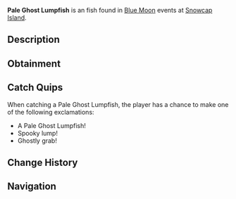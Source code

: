 {{FishInfobox
|image          = Pale Ghost Lumpfish.png
|rarity         = Uncommon
|sea            = First Sea
|location       = [[Blue Moon - First Sea]]
|sublocation    = 
|sources        = Fishing Rod
|radar_location = 
|prog_speed     = +40
|xp             = 750
|weather        = Foggy
|time           = 
|season         = Winter
|bait           = Flakes
|base_weight    = 0.8
|base_value     = 1000
|weight_range   = 0.6
|base_chance    = 90
|base_resil     = 60
}}
'''Pale Ghost Lumpfish''' is an {{Rarity|Uncommon}} fish found in [[Blue Moon]] events at [[Snowcap Island]].

== Description ==
{{Description|A round, pallid fish that clings to ice with an eerie, spectral presence.|Bestiary Entry}}

== Obtainment ==
{{Description|It haunts the foggy chill of dusk.|Bestiary Hint}}
{{Fish Availability|
Blue Moon/First Sea
|top_rods      = 
Training Rod\346153.85\346153.85;
Flimsy Rod\267444.1\271364.48;
Leviathan's Fang Rod\177635.81\107752.63;
Free Spirit Rod\176650.31\126531.95;
Trident Rod\174253.12\124814.88;
Resourceful Rod\129099.93\130963.14;
Azure Of Lagoon\161747.99\169347.97;
Blazebringer Rod\140216.31\166443.42;
No-Life Rod\151537.88\158901.23;
Challenger's Rod\138978.92\151424.91;
Seraphic Rod\137128.53\135759.11;
Rod Of The Forgotten Fang\136174.94\122652.14;
Zeus Rod\136081.07\157409;
Depthseeker Rod\135949.69\135715.54;
Verdant Shear Rod\135467.36\142333.39;
Avalanche Rod\134414.58\134185.49;
Ethereal Prism Rod\134137.85\44701.7;
Rod Of The Depths\133774.64\126351.62;
Astralhook Rod\133288.75\0;
Rod Of The Exalted One\132549.4\98072.27;
Volcanic Rod\130821.39\129876.37;
Steady Rod\70909.18\70824.59
|recommended   = Training Rod
}}

== Catch Quips ==
When catching a Pale Ghost Lumpfish, the player has a chance to make one of the following exclamations:
* A Pale Ghost Lumpfish!
* Spooky lump!
* Ghostly grab!

== Change History ==
{{Change History|{{subst:Current Version}}}}

== Navigation ==
{{Fish Navbox|Blue Moon - First Sea}}